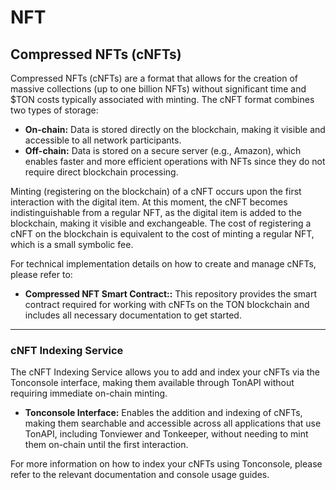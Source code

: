 
# NFT

## Compressed NFTs (cNFTs)

Compressed NFTs (cNFTs) are a format that allows for the creation of massive collections (up to one billion NFTs) without significant time and $TON costs typically associated with minting. The cNFT format combines two types of storage:

- **On-chain:** Data is stored directly on the blockchain, making it visible and accessible to all network participants.
- **Off-chain:** Data is stored on a secure server (e.g., Amazon), which enables faster and more efficient operations with NFTs since they do not require direct blockchain processing.

Minting (registering on the blockchain) of a cNFT occurs upon the first interaction with the digital item. At this moment, the cNFT becomes indistinguishable from a regular NFT, as the digital item is added to the blockchain, making it visible and exchangeable. The cost of registering a cNFT on the blockchain is equivalent to the cost of minting a regular NFT, which is a small symbolic fee.

For technical implementation details on how to create and manage cNFTs, please refer to:

- **<ExternalLink href={GITHUB_LINKS.CNFT_SMART_CONTRACT}>Compressed NFT Smart Contract:</ExternalLink>:** This repository provides the smart contract required for working with cNFTs on the TON blockchain and includes all necessary documentation to get started.

---

### cNFT Indexing Service

The cNFT Indexing Service allows you to add and index your cNFTs via the <ExternalLink href={CONSOLE_LINKS.CNFT}>Tonconsole</ExternalLink> interface, making them available through TonAPI without requiring immediate on-chain minting.

- **Tonconsole Interface:** Enables the addition and indexing of cNFTs, making them searchable and accessible across all applications that use TonAPI, including Tonviewer and Tonkeeper, without needing to mint them on-chain until the first interaction.

For more information on how to index your cNFTs using Tonconsole, please refer to the relevant documentation and console usage guides.
